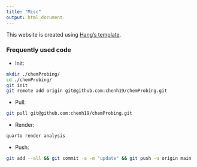 ```yaml
---
title: "Misc"
output: html_document
---
```


This website is created using [Hang's template](https://chenh19.github.io/Quarto/misc.html).


### Frequently used code

- Init:
```bash
mkdir ./chemProbing/
cd ./chemProbing/
git init
git remote add origin git@github.com:chenh19/chemProbing.git
```

- Pull:
```bash
git pull git@github.com:chenh19/chemProbing.git
```

- Render:
```bash
quarto render analysis
```

- Push:
```bash
git add --all && git commit -a -m "update" && git push -u origin main
```